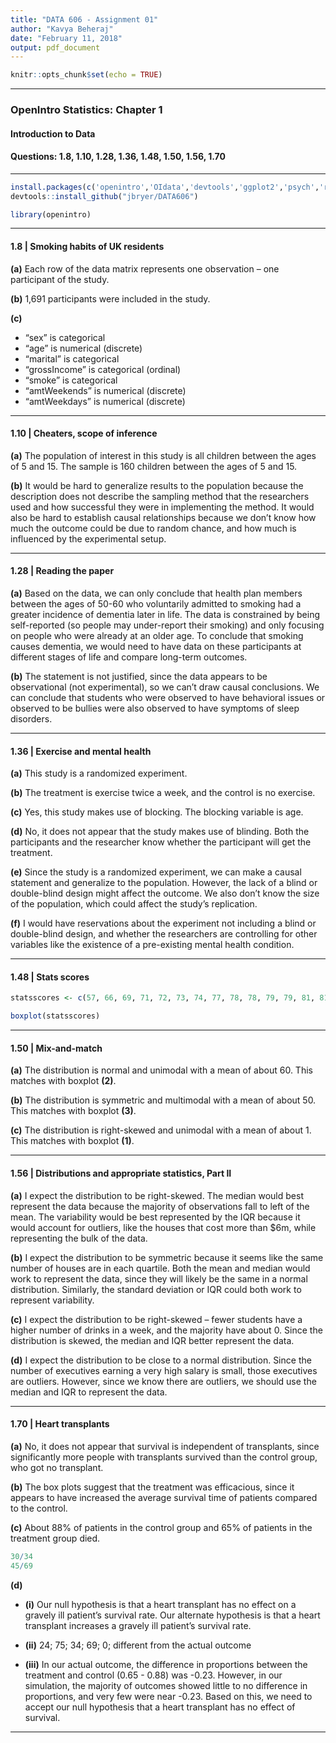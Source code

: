 ```yaml
---
title: "DATA 606 - Assignment 01"
author: "Kavya Beheraj"
date: "February 11, 2018"
output: pdf_document
---
```


```r
knitr::opts_chunk$set(echo = TRUE)
```

****

### **OpenIntro Statistics:** Chapter 1

#### Introduction to Data

#### **Questions:** 1.8, 1.10, 1.28, 1.36, 1.48, 1.50, 1.56, 1.70

****

```r
install.packages(c('openintro','OIdata','devtools','ggplot2','psych','reshape2','knitr','markdown','shiny'), repos = "http://cran.us.r-project.org")
devtools::install_github("jbryer/DATA606")
```

```r
library(openintro)
```

****

#### **1.8 | Smoking habits of UK residents**

**(a)** Each row of the data matrix represents one observation -- one participant of the study.

**(b)** 1,691 participants were included in the study.

**(c)**
  
* "sex" is categorical
* "age" is numerical (discrete)
* "marital" is categorical
* "grossIncome" is categorical (ordinal)
* "smoke" is categorical
* "amtWeekends" is numerical (discrete)
* "amtWeekdays" is numerical (discrete)

****

#### **1.10 | Cheaters, scope of inference**

**(a)** The population of interest in this study is all children between the ages of 5 and 15. The sample is 160 children between the ages of 5 and 15.

**(b)** It would be hard to generalize results to the population because the description does not describe the sampling method that the researchers used and how successful they were in implementing the method. It would also be hard to establish causal relationships because we don't know how much the outcome could be due to random chance, and how much is influenced by the experimental setup.

****

#### **1.28 | Reading the paper**

**(a)** Based on the data, we can only conclude that health plan members between the ages of 50-60 who voluntarily admitted to smoking had a greater incidence of dementia later in life. The data is constrained by being self-reported (so people may under-report their smoking) and only focusing on people who were already at an older age. To conclude that smoking causes dementia, we would need to have data on these participants at different stages of life and compare long-term outcomes.

**(b)** The statement is not justified, since the data appears to be observational (not experimental), so we can't draw causal conclusions. We can conclude that students who were observed to have behavioral issues or observed to be bullies were also observed to have symptoms of sleep disorders.

****

#### **1.36 | Exercise and mental health**

**(a)** This study is a randomized experiment.

**(b)** The treatment is exercise twice a week, and the control is no exercise.

**(c)** Yes, this study makes use of blocking. The blocking variable is age.

**(d)** No, it does not appear that the study makes use of blinding. Both the participants and the researcher know whether the participant will get the treatment.

**(e)** Since the study is a randomized experiment, we can make a causal statement and generalize to the population. However, the lack of a blind or double-blind design might affect the outcome. We also don't know the size of the population, which could affect the study's replication.

**(f)** I would have reservations about the experiment not including a blind or double-blind design, and whether the researchers are controlling for other variables like the existence of a pre-existing mental health condition.

****

#### **1.48 | Stats scores**
```r
statsscores <- c(57, 66, 69, 71, 72, 73, 74, 77, 78, 78, 79, 79, 81, 81, 82, 83, 83, 88, 89, 94)

boxplot(statsscores)
```

****

#### **1.50 | Mix-and-match**

**(a)** The distribution is normal and unimodal with a mean of about 60. This matches with boxplot **(2)**.

**(b)** The distribution is symmetric and multimodal with a mean of about 50. This matches with boxplot **(3)**.

**(c)** The distribution is right-skewed and unimodal with a mean of about 1. This matches with boxplot **(1)**.


****

#### **1.56 | Distributions and appropriate statistics, Part II**

**(a)** I expect the distribution to be right-skewed. The median would best represent the data because the majority of observations fall to left of the mean. The variability would be best represented by the IQR because it would account for outliers, like the houses that cost more than $6m, while representing the bulk of the data.

**(b)** I expect the distribution to be symmetric because it seems like the same number of houses are in each quartile. Both the mean and median would work to represent the data, since they will likely be the same in a normal distribution. Similarly, the standard deviation or IQR could both work to represent variability.

**(c)** I expect the distribution to be right-skewed -- fewer students have a higher number of drinks in a week, and the majority have about 0. Since the distribution is skewed, the median and IQR better represent the data.

**(d)** I expect the distribution to be close to a normal distribution. Since the number of executives earning a very high salary is small, those executives are outliers. However, since we know there are outliers, we should use the median and IQR to represent the data. 


****

#### **1.70 | Heart transplants**

**(a)** No, it does not appear that survival is independent of transplants, since significantly more people with transplants survived than the control group, who got no transplant.

**(b)** The box plots suggest that the treatment was efficacious, since it appears to have increased the average survival time of patients compared to the control.

**(c)** About 88% of patients in the control group and 65% of patients in the treatment group died.
```r
30/34
45/69
```

**(d)**

* **(i)** Our null hypothesis is that a heart transplant has no effect on a gravely ill patient's survival rate. Our alternate hypothesis is that a heart transplant increases a gravely ill patient's survival rate.

* **(ii)** 24; 75; 34; 69; 0; different from the actual outcome

* **(iii)** In our actual outcome, the difference in proportions between the treatment and control (0.65 - 0.88) was -0.23. However, in our simulation, the majority of outcomes showed little to no difference in proportions, and very few were near -0.23. Based on this, we need to accept our null hypothesis that a heart transplant has no effect of survival.


****







